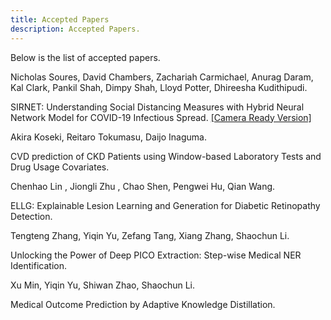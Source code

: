 ```yaml
---
title: Accepted Papers
description: Accepted Papers.
---
```


<PageDescription>

Below is the list of accepted papers.

</PageDescription>

<AnchorLinks>
  <AnchorLink>Nicholas Soures, David Chambers, Zachariah Carmichael, Anurag Daram, Kal Clark, Pankil Shah, Dimpy Shah, Lloyd Potter, Dhireesha Kudithipudi. 
  
  SIRNET: Understanding Social Distancing Measures with Hybrid Neural Network Model for COVID-19 Infectious Spread. <a href="CameraReady_SIRNET.pdf">[Camera Ready Version]</a>
  
  </AnchorLink>

  <AnchorLink>Akira Koseki, Reitaro Tokumasu, Daijo Inaguma. 
  
  CVD prediction of CKD Patients using Window-based Laboratory Tests and Drug Usage Covariates.

  </AnchorLink>

  <AnchorLink>Chenhao Lin , Jiongli Zhu , Chao Shen, Pengwei Hu, Qian Wang. 
  
  ELLG: Explainable Lesion Learning and Generation for Diabetic Retinopathy Detection.

  </AnchorLink>

  <AnchorLink>Tengteng Zhang, Yiqin Yu, Zefang Tang, Xiang Zhang, Shaochun Li. 
  
  Unlocking the Power of Deep PICO Extraction: Step-wise Medical NER Identification.

  </AnchorLink>

  <AnchorLink>Xu Min, Yiqin Yu, Shiwan Zhao, Shaochun Li. 
  
  Medical Outcome Prediction by Adaptive Knowledge Distillation. 

  </AnchorLink>
</AnchorLinks>